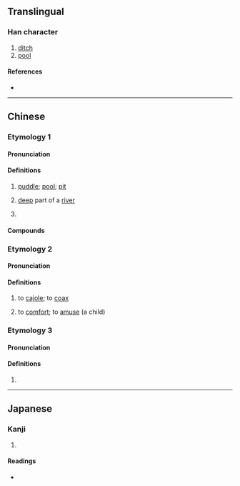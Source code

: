 {{character info/new}}
{{also|凼}}
==Translingual==

===Han character===
{{Han char|rn=85|rad=水|as=01|sn=5|four=|canj=NE,XNE|ids=⿺乙水}}

# [[ditch]]
# [[pool]]

====References====
* {{Han ref|kx=0603.051|dkj=17091|hdz=31546.060|uh=6C39|ud=27705}}

----

==Chinese==

===Etymology 1===
{{zh-forms|alt=凼}}

====Pronunciation====
{{zh-pron
|m=dàng
|c=tam5
|c-t=hem4
|g=tong5
|h=pfs=
|j=
|md=
|mn=
|mn-t=
|w=
|x=donn5
|mc=
|oc=
|cat=n,pn
}}

====Definitions====
{{zh-hanzi}}

# {{lb|zh|dialectal|_|Mandarin|Cantonese|Hakka|Gan|Xiang}} [[puddle]]; [[pool]]; [[pit]]
# {{lb|zh|dialectal|_|Xiang}} [[deep]] part of a [[river]]
# {{zh-short|氹仔|Taipa}}
#: {{zh-x|^澳 氹{Dàng} ^大橋|Macau-'''Taipai''' Bridge}}

====Compounds====
{{zh-der|氹子|氹公|氹坑|氹仔:Taipa|水氹|路氹}}

===Etymology 2===
{{zh-forms|alt=𠱁,𧨾,䐺,凼}}

====Pronunciation====
{{zh-pron
|c=tam3
|cat=v
}}

====Definitions====
{{zh-hanzi}} {{tlb|zh|Cantonese}}

# to [[cajole]]; to [[coax]]
#: {{zh-x|我 唔 理 你 用 啲 咩 方法，總之 氹{tam3} 到{dou3-2} 佢 講 出 真相 就 得 啦。|I don't care how you do it; just '''coax''' him into telling the truth.|C}}
# to [[comfort]]; to [[amuse]] (a child)
#: {{zh-x|佢 啱啱 畀 老師 鬧 完，快 啲 氹{tam3} 返 佢 啦。|He just got scolded by the teacher. Go and '''comfort''' him.|C}}

===Etymology 3===
{{zh-forms|alt=𧽼}}

====Pronunciation====
{{zh-pron
|c=tam4
|cat=v
}}

====Definitions====
{{zh-hanzi}}

# {{zh-only|氹氹轉||氹氹圈}}

----

==Japanese==

===Kanji===
{{ja-kanji|grade=|rs=水01}}

# {{defn|lang=ja|sort=水01}}

====Readings====
* {{ja-readings|on=[[かん]] (kan)|kun=[[ためいけ]] (tameike)}}